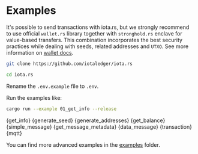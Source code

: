 
# Examples

It's possible to send transactions with iota.rs, but we strongly recommend to use official `wallet.rs` library together with `stronghold.rs` enclave for value-based transfers. This combination incorporates the best security practices while dealing with seeds, related addresses and `UTXO`. See more information on [wallet docs](https://chrysalis.docs.iota.org/libraries/wallet).

```bash
git clone https://github.com/iotaledger/iota.rs
```

```bash
cd iota.rs
```

Rename the `.env.example` file to `.env`.

Run the examples like:

```bash
cargo run --example 01_get_info --release
```


<CodeBlock className="language-rust">
  {get_info}
</CodeBlock>

<CodeBlock className="language-rust">
  {generate_seed}
</CodeBlock>

<CodeBlock className="language-rust">
  {generate_addresses}
</CodeBlock>

<CodeBlock className="language-rust">
  {get_balance}
</CodeBlock>

<CodeBlock className="language-rust">
  {simple_message}
</CodeBlock>

<CodeBlock className="language-rust">
  {get_message_metadata}
</CodeBlock>

<CodeBlock className="language-rust">
  {data_message}
</CodeBlock>

<CodeBlock className="language-rust">
  {transaction}
</CodeBlock>

<CodeBlock className="language-rust">
  {mqtt}
</CodeBlock>

You can find more advanced examples in the [examples](https://github.com/iotaledger/iota.rs/tree/dev/examples) folder.
